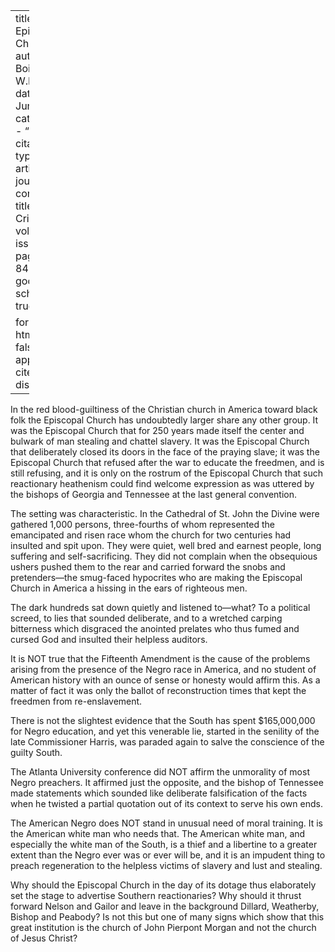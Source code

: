 
---
title: 'The Episcopal Church'
author: Du Bois, W.E.B.
date: Jun. 1913
categories: 
  - ""
citation: 
  type: article-journal
  container-title: The Crisis
  volume: 7
  issue: 2
  page: 83-84
google-scholar: true

format:
  html:
    toc: false
    appendix-cite-as: display
---



In the red blood-guiltiness of the Christian church in America toward black folk the Episcopal Church has undoubtedly larger share any other group. It was the Episcopal Church that for 250 years made itself the center and bulwark of man stealing and chattel slavery. It was the Episcopal Church that deliberately closed its doors in the face of the praying slave; it was the Episcopal Church that refused after the war to educate the freedmen, and is still refusing, and it is only on the rostrum of the Episcopal Church that such reactionary heathenism could find welcome expression as was uttered by the bishops of Georgia and Tennessee at the last general convention.

The setting was characteristic. In the Cathedral of St. John the Divine were gathered 1,000 persons, three-fourths of whom represented the emancipated and risen race whom the church for two centuries had insulted and spit upon. They were quiet, well bred and earnest people, long suffering and self-sacrificing. They did not complain when the obsequious ushers pushed them to the rear and carried forward the snobs and pretenders—the smug-faced hypocrites who are making the Episcopal Church in America a hissing in the ears of righteous men.

The dark hundreds sat down quietly and listened to—what? To a political screed, to lies that sounded deliberate, and to a wretched carping bitterness which disgraced the anointed prelates who thus fumed and cursed God and insulted their helpless auditors.

It is NOT true that the Fifteenth Amendment is the cause of the problems arising from the presence of the Negro race in America, and no student of American history with an ounce of sense or honesty would affirm this. As a matter of fact it was only the ballot of reconstruction times that kept the freedmen from re-enslavement.

There is not the slightest evidence that the South has spent $165,000,000 for Negro education, and yet this venerable lie, started in the senility of the late Commissioner Harris, was paraded again to salve the conscience of the guilty South.

The Atlanta University conference did NOT affirm the unmorality of most Negro preachers. It affirmed just the opposite, and the bishop of Tennessee made statements which sounded like deliberate falsification of the facts when he twisted a partial quotation out of its context to serve his own ends.

The American Negro does NOT stand in unusual need of moral training. It is the American white man who needs that. The American white man, and especially the white man of the South, is a thief and a libertine to a greater extent than the Negro ever was or ever will be, and it is an impudent thing to preach regeneration to the helpless victims of slavery and lust and stealing.

Why should the Episcopal Church in the day of its dotage thus elaborately set the stage to advertise Southern reactionaries? Why should it thrust forward Nelson and Gailor and leave in the background Dillard, Weatherby, Bishop and Peabody? Is not this but one of many signs which show that this great institution is the church of John Pierpont Morgan and not the church of Jesus Christ?

